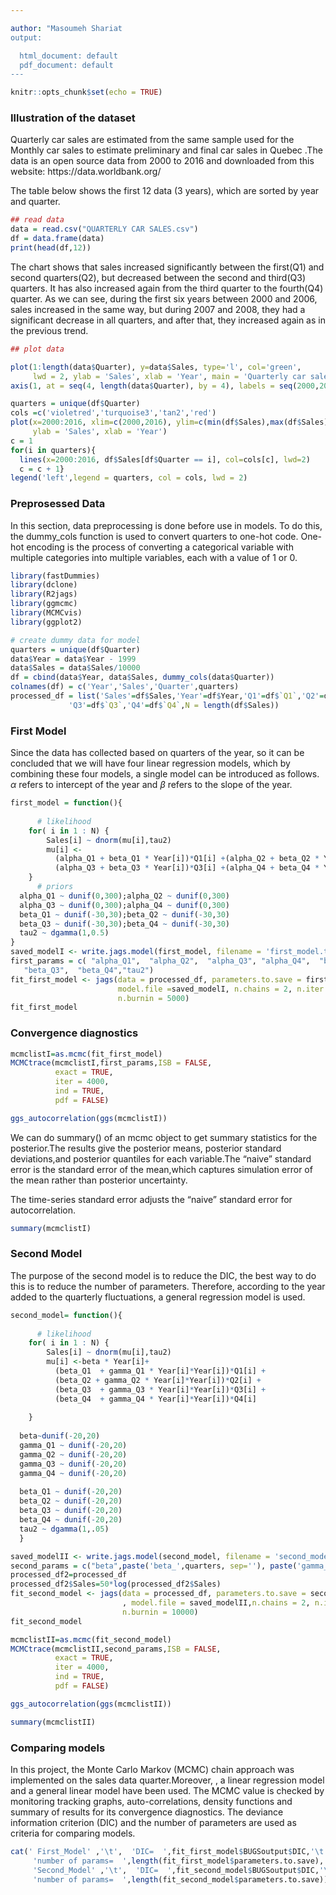 ```yaml
---

author: "Masoumeh Shariat
output:

  html_document: default
  pdf_document: default
---
```


```r
knitr::opts_chunk$set(echo = TRUE)
```


### Illustration of the dataset
Quarterly car sales are estimated from the same sample used for the Monthly car sales to estimate preliminary and final car sales in Quebec .The data is an open source data from 2000 to 2016 and downloaded from this website: https://data.worldbank.org/

The table below shows the first 12 data (3 years), which are sorted by year and quarter.

```r

## read data
data = read.csv("QUARTERLY CAR SALES.csv")
df = data.frame(data)
print(head(df,12))
```


The chart shows that sales increased significantly between the first(Q1) and second quarters(Q2), but decreased between the second and third(Q3) quarters. It has also increased again from the third quarter to the fourth(Q4) quarter. As we can see, during the first six years between 2000 and 2006, sales increased in the same way, but during 2007 and 2008, they had a significant decrease in all quarters, and after that, they increased again as in the previous trend. 

```r
## plot data

plot(1:length(data$Quarter), y=data$Sales, type='l', col='green',
     lwd = 2, ylab = 'Sales', xlab = 'Year', main = 'Quarterly car sales in Quebec', xaxt="n")
axis(1, at = seq(4, length(data$Quarter), by = 4), labels = seq(2000,2016), )

```



```r
quarters = unique(df$Quarter)
cols =c('violetred','turquoise3','tan2','red')
plot(x=2000:2016, xlim=c(2000,2016), ylim=c(min(df$Sales),max(df$Sales)),
     ylab = 'Sales', xlab = 'Year')
c = 1
for(i in quarters){
  lines(x=2000:2016, df$Sales[df$Quarter == i], col=cols[c], lwd=2)
  c = c + 1}
legend('left',legend = quarters, col = cols, lwd = 2)
```

### Preprosessed Data
In this section, data preprocessing is done before use in models. To do this, the dummy_cols function is used to convert quarters to one-hot code. One-hot encoding is the process of converting a categorical variable with multiple categories into multiple variables, each with a value of 1 or 0.

```r
library(fastDummies)
library(dclone)
library(R2jags)
library(ggmcmc)
library(MCMCvis)
library(ggplot2)

```

```r

# create dummy data for model
quarters = unique(df$Quarter)
data$Year = data$Year - 1999
data$Sales = data$Sales/10000
df = cbind(data$Year, data$Sales, dummy_cols(data$Quarter))
colnames(df) = c('Year','Sales','Quarter',quarters)
processed_df = list('Sales'=df$Sales,'Year'=df$Year,'Q1'=df$`Q1`,'Q2'=df$`Q2`,
             'Q3'=df$`Q3`,'Q4'=df$`Q4`,N = length(df$Sales))

```

### First Model
Since the data has collected based on quarters of the year, so it can be concluded that we will have four linear regression models, which by combining these four models, a single model can be introduced as follows. $\alpha$ refers to intercept of the year and $\beta$ refers to the slope of the year.


\begin{eqnarray*}
Y_i \sim N(\mu_i, \tau2)
\end{eqnarray*}

\begin{eqnarray*}
\mu_i = (\alpha_{Q1} + \beta_{Q1}*Year_i)Q1_i +(\alpha_{Q2} + \beta_{Q2}*Year_i)Q2_i+(\alpha_{Q3} + \beta_{Q3}*Year_i)Q3_i+(\alpha_{Q4} + \beta_{Q4}*Year_i)Q4_i
\end{eqnarray*}


``` r
first_model = function(){
  
      # likelihood
    for( i in 1 : N) {
        Sales[i] ~ dnorm(mu[i],tau2)
        mu[i] <- 
          (alpha_Q1 + beta_Q1 * Year[i])*Q1[i] +(alpha_Q2 + beta_Q2 * Year[i])*Q2[i] +
          (alpha_Q3 + beta_Q3 * Year[i])*Q3[i] +(alpha_Q4 + beta_Q4 * Year[i])*Q4[i]
    }
      # priors
  alpha_Q1 ~ dunif(0,300);alpha_Q2 ~ dunif(0,300)
  alpha_Q3 ~ dunif(0,300);alpha_Q4 ~ dunif(0,300)
  beta_Q1 ~ dunif(-30,30);beta_Q2 ~ dunif(-30,30)
  beta_Q3 ~ dunif(-30,30);beta_Q4 ~ dunif(-30,30)
  tau2 ~ dgamma(1,0.5)
}
saved_modelI <- write.jags.model(first_model, filename = 'first_model.txt')
first_params = c( "alpha_Q1",  "alpha_Q2",  "alpha_Q3", "alpha_Q4",  "beta_Q1",  "beta_Q2",  
   "beta_Q3",  "beta_Q4","tau2")
fit_first_model <- jags(data = processed_df, parameters.to.save = first_params,
                        model.file =saved_modelI, n.chains = 2, n.iter = 20000,
                        n.burnin = 5000)
fit_first_model
```

### Convergence diagnostics

``` r

mcmclistI=as.mcmc(fit_first_model)
MCMCtrace(mcmclistI,first_params,ISB = FALSE, 
          exact = TRUE, 
          iter = 4000, 
          ind = TRUE, 
          pdf = FALSE)
```

```r
ggs_autocorrelation(ggs(mcmclistI))
```


We can do summary() of an mcmc object to get summary statistics for the posterior.The results give the posterior means, posterior standard deviations,and posterior quantiles for each variable.The “naive” standard error is the standard error of the mean,which captures simulation error of the mean rather than posterior uncertainty.

\begin{equation}
\text { naive } S E=\frac{\text { Posterior } S D}{\sqrt{n}}
\end{equation}

The time-series standard error adjusts the “naive” standard error for autocorrelation.

```r
summary(mcmclistI)
```


### Second Model

The purpose of the second model is to reduce the DIC, the best way to do this is to reduce the number of parameters. Therefore, according to the year added to the quarterly fluctuations, a general regression model is used.

\begin{eqnarray*}
Y_i \sim N(\mu_i, \tau2)
\end{eqnarray*}


\begin{eqnarray*}
\mu_i = \beta*Year_i + (\beta_{Q1}+\gamma_{Q_1}Year_i^2)*Q1_i+(\beta_{Q2}+\gamma_{Q_2}Year_i^2*Q2_i+(\beta_{Q3}+\gamma_{Q_3}Year_i^2)*Q3_i+(\beta_{Q4}+\gamma_{Q_4}Year_i^2*Q4_i
\end{eqnarray*}

```r
second_model= function(){
  
      # likelihood
    for( i in 1 : N) {
        Sales[i] ~ dnorm(mu[i],tau2)
		mu[i] <-beta * Year[i]+
		  (beta_Q1  + gamma_Q1 * Year[i]*Year[i])*Q1[i] +
		  (beta_Q2 + gamma_Q2 * Year[i]*Year[i])*Q2[i] +
		  (beta_Q3  + gamma_Q3 * Year[i]*Year[i])*Q3[i] +
		  (beta_Q4  + gamma_Q4 * Year[i]*Year[i])*Q4[i]
		  
	}
  
  beta~dunif(-20,20)
  gamma_Q1 ~ dunif(-20,20)
  gamma_Q2 ~ dunif(-20,20)
  gamma_Q3 ~ dunif(-20,20)
  gamma_Q4 ~ dunif(-20,20)
  
  beta_Q1 ~ dunif(-20,20)
  beta_Q2 ~ dunif(-20,20)
  beta_Q3 ~ dunif(-20,20)
  beta_Q4 ~ dunif(-20,20)
  tau2 ~ dgamma(1,.05)
  }

saved_modelII <- write.jags.model(second_model, filename = 'second_model.txt')
second_params = c("beta",paste('beta_',quarters, sep=''), paste('gamma_',quarters, sep=''),'tau2')
processed_df2=processed_df
processed_df2$Sales=50*log(processed_df2$Sales)
fit_second_model <- jags(data = processed_df, parameters.to.save = second_params
                         , model.file = saved_modelII,n.chains = 2, n.iter = 20000,
                         n.burnin = 10000)
fit_second_model
```

``` r

mcmclistII=as.mcmc(fit_second_model)
MCMCtrace(mcmclistII,second_params,ISB = FALSE, 
          exact = TRUE, 
          iter = 4000, 
          ind = TRUE, 
          pdf = FALSE)
```

```r
ggs_autocorrelation(ggs(mcmclistII))
```

```r
summary(mcmclistII)
```

### Comparing models
In this project, the Monte Carlo Markov (MCMC) chain approach was implemented on the sales data quarter.Moreover, , a linear regression model and a general linear model have been used. The MCMC value is checked by monitoring tracking graphs, auto-correlations,  density functions and summary of results for its convergence diagnostics. The deviance information criterion (DIC) and the number of parameters are used as criteria for comparing models. 

```r

cat(' First_Model' ,'\t',  'DIC=  ',fit_first_model$BUGSoutput$DIC,'\t',
     'number of params=  ',length(fit_first_model$parameters.to.save),'\n',
     'Second_Model' ,'\t',  'DIC=  ',fit_second_model$BUGSoutput$DIC,'\t',
     'number of params=  ',length(fit_second_model$parameters.to.save))
```


